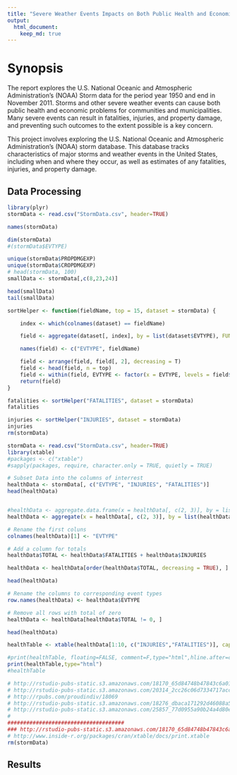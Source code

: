 ```yaml
---
title: "Severe Weather Events Impacts on Both Public Health and Economic Problems for Communities and Municipalities"
output: 
  html_document:
    keep_md: true
---
```

# Synopsis
The report explores the U.S. National Oceanic and Atmospheric Administration's (NOAA) Storm data for the period  year 1950 and end in November 2011.
Storms and other severe weather events can cause both public health and economic problems for communities and municipalities. Many severe events can result in fatalities, injuries, and property damage, and preventing such outcomes to the extent possible is a key concern.

This project involves exploring the U.S. National Oceanic and Atmospheric Administration's (NOAA) storm database. This database tracks characteristics of major storms and weather events in the United States, including when and where they occur, as well as estimates of any fatalities, injuries, and property damage.

## Data Processing
```r
library(plyr)
stormData <- read.csv("StormData.csv", header=TRUE)

names(stormData)

dim(stormData)
#(stormData$EVTYPE)

unique(stormData$PROPDMGEXP)
unique(stormData$CROPDMGEXP)
# head(stormData, 100)
smallData <- stormData[,c(8,23,24)]

head(smallData)
tail(smallData)

sortHelper <- function(fieldName, top = 15, dataset = stormData) {

    index <- which(colnames(dataset) == fieldName)

    field <- aggregate(dataset[, index], by = list(dataset$EVTYPE), FUN = "sum")

    names(field) <- c("EVTYPE", fieldName)

    field <- arrange(field, field[, 2], decreasing = T)
    field <- head(field, n = top)
    field <- within(field, EVTYPE <- factor(x = EVTYPE, levels = field$EVTYPE))
    return(field)
}

fatalities <- sortHelper("FATALITIES", dataset = stormData)
fatalities

injuries <- sortHelper("INJURIES", dataset = stormData)
injuries
rm(stormData)
```

```r
stormData <- read.csv("StormData.csv", header=TRUE)
library(xtable)
#packages <- c("xtable")
#sapply(packages, require, character.only = TRUE, quietly = TRUE)

# Subset Data into the columns of interrest
healthData <- stormData[, c("EVTYPE", "INJURIES", "FATALITIES")]
head(healthData)


#healthData <- aggregate.data.frame(x = healthData[, c(2, 3)], by = list(healthData$EVTYPE), FUN = sum)
healthData <- aggregate(x = healthData[, c(2, 3)], by = list(healthData$EVTYPE), FUN = sum)

# Rename the first coluns
colnames(healthData)[1] <- "EVTYPE"

# Add a column for totals
healthData$TOTAL <- healthData$FATALITIES + healthData$INJURIES

healthData <- healthData[order(healthData$TOTAL, decreasing = TRUE), ]

head(healthData)

# Rename the columns to corresponding event types
row.names(healthData) <- healthData$EVTYPE

# Remove all rows with total of zero
healthData <- healthData[healthData$TOTAL != 0, ]

head(healthData)

healthTable <- xtable(healthData[1:10, c("INJURIES","FATALITIES")], caption = "Table 1. Top Ten Events",digit=c(0,0,0))

#print(healthTable, floating=FALSE, comment=F,type="html",hline.after=c(0,nrow(healthTable)))
print(healthTable,type="html")
#healthTable

# http://rstudio-pubs-static.s3.amazonaws.com/18170_65d84748b47843c6a01d81b60b09d10c.html
# http://rstudio-pubs-static.s3.amazonaws.com/20314_2cc26c06d7334717acc71dae3bc4c05e.html
# http://rpubs.com/proudindiv/18069
# http://rstudio-pubs-static.s3.amazonaws.com/18276_dbaca171292d46088a5c766d548938f6.html
# http://rstudio-pubs-static.s3.amazonaws.com/25857_77d0955a90b24a4d80e15c6bdca441f9.html
# 
#####################################
### http://rstudio-pubs-static.s3.amazonaws.com/18170_65d84748b47843c6a01d81b60b09d10c.html
# http://www.inside-r.org/packages/cran/xtable/docs/print.xtable
rm(stormData)
```


## Results
